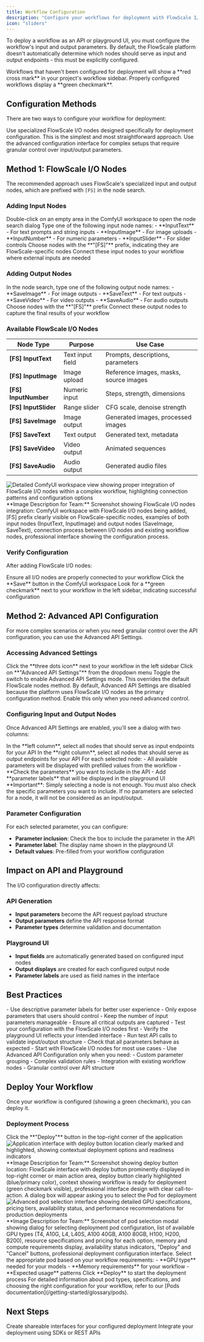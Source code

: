 ```yaml
---
title: Workflow Configuration  
description: "Configure your workflows for deployment with FlowScale I/O nodes or advanced API settings"
icon: "sliders"
---
```


To deploy a workflow as an API or playground UI, you must configure the workflow's input and output parameters. By default, the FlowScale platform doesn't automatically determine which nodes should serve as input and output endpoints - this must be explicitly configured.

<Note>
Workflows that haven't been configured for deployment will show a **red cross mark** in your project's workflow sidebar. Properly configured workflows display a **green checkmark**.
</Note>

## Configuration Methods

There are two ways to configure your workflow for deployment:

<Tabs>
<Tab title="FlowScale I/O Nodes (Recommended)">
Use specialized FlowScale I/O nodes designed specifically for deployment configuration. This is the simplest and most straightforward approach.
</Tab>
<Tab title="Advanced API Configuration">
Use the advanced configuration interface for complex setups that require granular control over input/output parameters.
</Tab>
</Tabs>

## Method 1: FlowScale I/O Nodes

The recommended approach uses FlowScale's specialized input and output nodes, which are prefixed with `[FS]` in the node search.

### Adding Input Nodes

<Steps>
<Step title="Open Node Search">
Double-click on an empty area in the ComfyUI workspace to open the node search dialog
</Step>
<Step title="Search for Input Nodes">
Type one of the following input node names:
- **InputText** - For text prompts and string inputs
- **InputImage** - For image uploads
- **InputNumber** - For numeric parameters
- **InputSlider** - For slider controls
</Step>
<Step title="Select FlowScale Nodes">
Choose nodes with the **"[FS]"** prefix, indicating they are FlowScale-specific nodes
</Step>
<Step title="Connect to Workflow">
Connect these input nodes to your workflow where external inputs are needed
</Step>
</Steps>

### Adding Output Nodes

<Steps>
<Step title="Search for Output Nodes">
In the node search, type one of the following output node names:
- **SaveImage** - For image outputs
- **SaveText** - For text outputs
- **SaveVideo** - For video outputs
- **SaveAudio** - For audio outputs
</Step>
<Step title="Select FlowScale Nodes">
Choose nodes with the **"[FS]"** prefix
</Step>
<Step title="Connect to Workflow">
Connect these output nodes to capture the final results of your workflow
</Step>
</Steps>

### Available FlowScale I/O Nodes

| Node Type | Purpose | Use Case |
|-----------|---------|----------|
| **[FS] InputText** | Text input field | Prompts, descriptions, parameters |
| **[FS] InputImage** | Image upload | Reference images, masks, source images |
| **[FS] InputNumber** | Numeric input | Steps, strength, dimensions |
| **[FS] InputSlider** | Range slider | CFG scale, denoise strength |
| **[FS] SaveImage** | Image output | Generated images, processed images |
| **[FS] SaveText** | Text output | Generated text, metadata |
| **[FS] SaveVideo** | Video output | Animated sequences |
| **[FS] SaveAudio** | Audio output | Generated audio files |

<Frame>
    <img src="/images/deploy-api/comfyui-fs-nodes.png" alt="Detailed ComfyUI workspace view showing proper integration of FlowScale I/O nodes within a complex workflow, highlighting connection patterns and configuration options" />
</Frame>

<Note>
**Image Description for Team:** Screenshot showing FlowScale I/O nodes integration: ComfyUI workspace with FlowScale I/O nodes being added, [FS] prefix clearly visible on FlowScale-specific nodes, examples of both input nodes (InputText, InputImage) and output nodes (SaveImage, SaveText), connection process between I/O nodes and existing workflow nodes, professional interface showing the configuration process.
</Note>

### Verify Configuration

After adding FlowScale I/O nodes:

<Steps>
<Step title="Connect All Nodes">
Ensure all I/O nodes are properly connected to your workflow
</Step>
<Step title="Save Workflow">
Click the **Save** button in the ComfyUI workspace
</Step>
<Step title="Check Status">
Look for a **green checkmark** next to your workflow in the left sidebar, indicating successful configuration
</Step>
</Steps>

## Method 2: Advanced API Configuration

For more complex scenarios or when you need granular control over the API configuration, you can use the Advanced API Settings.

### Accessing Advanced Settings

<Steps>
<Step title="Open Workflow Options">
Click the **three dots icon** next to your workflow in the left sidebar
</Step>
<Step title="Select Advanced API Settings">
Click on **"Advanced API Settings"** from the dropdown menu
</Step>
<Step title="Enable Advanced Mode">
Toggle the switch to enable Advanced API Settings mode. This overrides the default FlowScale nodes method.
</Step>
</Steps>

<Warning>
By default, Advanced API Settings are disabled because the platform uses FlowScale I/O nodes as the primary configuration method. Enable this only when you need advanced control.
</Warning>

### Configuring Input and Output Nodes

Once Advanced API Settings are enabled, you'll see a dialog with two columns:

<Steps>
<Step title="Select Input Nodes">
In the **left column**, select all nodes that should serve as input endpoints for your API
</Step>
<Step title="Select Output Nodes">
In the **right column**, select all nodes that should serve as output endpoints for your API
</Step>
<Step title="Configure Parameters">
For each selected node:
- All available parameters will be displayed with prefilled values from the workflow
- **Check the parameters** you want to include in the API
- Add **parameter labels** that will be displayed in the playground UI
</Step>
</Steps>

<Warning>
**Important**: Simply selecting a node is not enough. You must also check the specific parameters you want to include. If no parameters are selected for a node, it will not be considered as an input/output.
</Warning>

### Parameter Configuration

For each selected parameter, you can configure:

- **Parameter inclusion**: Check the box to include the parameter in the API
- **Parameter label**: The display name shown in the playground UI
- **Default values**: Pre-filled from your workflow configuration

## Impact on API and Playground

The I/O configuration directly affects:

### API Generation
- **Input parameters** become the API request payload structure
- **Output parameters** define the API response format
- **Parameter types** determine validation and documentation

### Playground UI
- **Input fields** are automatically generated based on configured input nodes
- **Output displays** are created for each configured output node
- **Parameter labels** are used as field names in the interface

## Best Practices

<AccordionGroup>
<Accordion title="Node Selection">
- Use descriptive parameter labels for better user experience
- Only expose parameters that users should control
- Keep the number of input parameters manageable
- Ensure all critical outputs are captured
</Accordion>

<Accordion title="Testing Configuration">
- Test your configuration with the FlowScale I/O nodes first
- Verify the playground UI reflects your intended interface
- Run test API calls to validate input/output structure
- Check that all parameters behave as expected
</Accordion>

<Accordion title="Advanced vs Simple">
- Start with FlowScale I/O nodes for most use cases
- Use Advanced API Configuration only when you need:
  - Custom parameter grouping
  - Complex validation rules
  - Integration with existing workflow nodes
  - Granular control over API structure
</Accordion>
</AccordionGroup>

## Deploy Your Workflow

Once your workflow is configured (showing a green checkmark), you can deploy it.

### Deployment Process

<Steps>
<Step title="Click Deploy">
Click the **"Deploy"** button in the top-right corner of the application

<Frame>
    <img src="/images/deploy-api/comfyui-deploy-button.png" alt="Application interface with deploy button location clearly marked and highlighted, showing contextual deployment options and readiness indicators" />
</Frame>

<Note>
**Image Description for Team:** Screenshot showing deploy button location: FlowScale interface with deploy button prominently displayed in top-right corner or main action area, deploy button clearly highlighted (blue/primary color), context showing workflow is ready for deployment (green checkmark visible), professional interface design with clear call-to-action.
</Note>
</Step>

<Step title="Select Pod">
A dialog box will appear asking you to select the Pod for deployment

<Frame>
    <img src="/images/deploy-api/comfyui-pod-selection.png" alt="Advanced pod selection interface showing detailed GPU specifications, pricing tiers, availability status, and performance recommendations for production deployments" />
</Frame>

<Note>
**Image Description for Team:** Screenshot of pod selection modal showing dialog for selecting deployment pod configuration, list of available GPU types (T4, A10G, L4, L40S, A100 40GB, A100 80GB, H100, H200, B200), resource specifications and pricing for each option, memory and compute requirements display, availability status indicators, "Deploy" and "Cancel" buttons, professional deployment configuration interface.
</Note>
</Step>

<Step title="Choose Configuration">
Select the appropriate pod based on your workflow requirements:
- **GPU type** needed for your models
- **Memory requirements** for your workflow
- **Expected usage** patterns
</Step>

<Step title="Confirm Deployment">
Click **Deploy** to start the deployment process
</Step>
</Steps>

<Note>
For detailed information about pod types, specifications, and choosing the right configuration for your workflow, refer to our [Pods documentation](/getting-started/glossary/pods).
</Note>

## Next Steps

<CardGroup cols={2}>
  <Card
    title="Launch Playground UI"
    icon="play"
    href="/deploy-api/playgrounds"
  >
    Create shareable interfaces for your configured deployment
  </Card>
  <Card
    title="Call from Code"
    icon="code"
    href="/deploy-api/sdk/sdk-js"
  >
    Integrate your deployment using SDKs or REST APIs
  </Card>
</CardGroup>